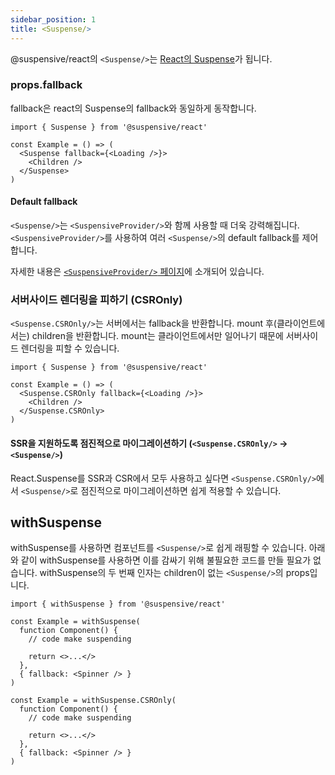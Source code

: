 ```yaml
---
sidebar_position: 1
title: <Suspense/>
---
```


@suspensive/react의 `<Suspense/>`는 [React의 Suspense](https://react.dev/reference/react/Suspense)가 됩니다.

### props.fallback

fallback은 react의 Suspense의 fallback와 동일하게 동작합니다.

```tsx
import { Suspense } from '@suspensive/react'

const Example = () => (
  <Suspense fallback={<Loading />}>
    <Children />
  </Suspense>
)
```

#### Default fallback

`<Suspense/>`는 `<SuspensiveProvider/>`와 함께 사용할 때 더욱 강력해집니다.
`<SuspensiveProvider/>`를 사용하여 여러 `<Suspense/>`의 default fallback를 제어합니다.

자세한 내용은 [`<SuspensiveProvider/>` 페이지](./SuspensiveProvider.i18n)에 소개되어 있습니다.

### 서버사이드 렌더링을 피하기 (CSROnly)

`<Suspense.CSROnly/>`는 서버에서는 fallback을 반환합니다. mount 후(클라이언트에서는) children을 반환합니다. mount는 클라이언트에서만 일어나기 때문에 서버사이드 렌더링을 피할 수 있습니다.

```tsx
import { Suspense } from '@suspensive/react'

const Example = () => (
  <Suspense.CSROnly fallback={<Loading />}>
    <Children />
  </Suspense.CSROnly>
)
```

#### SSR을 지원하도록 점진적으로 마이그레이션하기 (`<Suspense.CSROnly/>` -> `<Suspense/>`)

React.Suspense를 SSR과 CSR에서 모두 사용하고 싶다면 `<Suspense.CSROnly/>`에서 `<Suspense/>`로 점진적으로 마이그레이션하면 쉽게 적용할 수 있습니다.

## withSuspense

withSuspense를 사용하면 컴포넌트를 `<Suspense/>`로 쉽게 래핑할 수 있습니다.
아래와 같이 withSuspense를 사용하면 이를 감싸기 위해 불필요한 코드를 만들 필요가 없습니다.
withSuspense의 두 번째 인자는 children이 없는 `<Suspense/>`의 props입니다.

```tsx
import { withSuspense } from '@suspensive/react'

const Example = withSuspense(
  function Component() {
    // code make suspending

    return <>...</>
  },
  { fallback: <Spinner /> }
)

const Example = withSuspense.CSROnly(
  function Component() {
    // code make suspending

    return <>...</>
  },
  { fallback: <Spinner /> }
)
```

